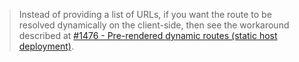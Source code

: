 > Instead of providing a list of URLs, if you want the route to be resolved dynamically on the client-side, then see the workaround described at [#1476 - Pre-rendered dynamic routes (static host deployment)](https://github.com/vikejs/vike/issues/1476).
